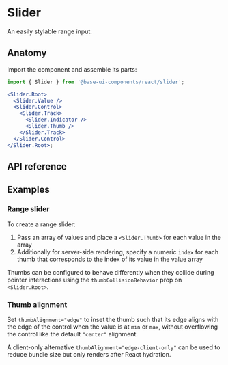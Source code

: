 # Slider

<Subtitle>An easily stylable range input.</Subtitle>
<Meta
  name="description"
  content="A high-quality, unstyled React slider component that works like a range input and is easy to style."
/>

<Demo path="./demos/hero" />

## Anatomy

Import the component and assemble its parts:

```jsx title="Anatomy"
import { Slider } from '@base-ui-components/react/slider';

<Slider.Root>
  <Slider.Value />
  <Slider.Control>
    <Slider.Track>
      <Slider.Indicator />
      <Slider.Thumb />
    </Slider.Track>
  </Slider.Control>
</Slider.Root>;
```

## API reference

<Reference component="Slider" parts="Root, Value, Control, Track, Indicator, Thumb" />

## Examples

### Range slider

To create a range slider:

1. Pass an array of values and place a `<Slider.Thumb>` for each value in the array
2. Additionally for server-side rendering, specify a numeric `index` for each thumb that corresponds to the index of its value in the value array

Thumbs can be configured to behave differently when they collide during pointer interactions using the `thumbCollisionBehavior` prop on `<Slider.Root>`.

<Demo compact path="./demos/range-slider" />

### Thumb alignment

Set `thumbAlignment="edge"` to inset the thumb such that its edge aligns with the edge of the control when the value is at `min` or `max`, without overflowing the control like the default `"center"` alignment.

A client-only alternative `thumbAlignment="edge-client-only"` can be used to reduce bundle size but only renders after React hydration.

<Demo compact path="./demos/edge-alignment" />
